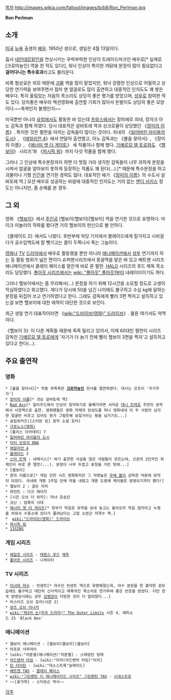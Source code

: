 [[목차]]
http://images.wikia.com/fallout/images/b/b8/Ron_Perlman.jpg

'''Ron Perlman'''

== 소개 ==
[[미국]] [[뉴욕]] 출생의 [[배우]]. 1950년 생으로, 생일은 4월 13일이다.

흡사 [[네안데르탈인]]을 연상시키는 우락부락한 인상이 트레이드마크인 배우로[* 실제로 [크로마뇽인] 역을 한 적도 있다!], 워낙 인상이 특이한 까닭에 분장이 많이 필요없다고 '''걸어다니는 특수효과'''라고도 불리운다.

비록 험상궂은 외모 때문에 [[괴물]] 역을 많이 맡았지만, 워낙 강렬한 인상으로 어필하고 상당한 연기력을 보여주면서 점차 맨 얼굴로도 많이 출연하고 대중적인 인지도도 꽤 쌓은 배우다. 특히 울림있는 저음의 목소리도 상당히 좋은 평가를 받았으며, [[성우]]로 참여한 적도 있다. 덩치좋은 배우라 액션영화에 출연할 기회가 많아서 돈벌이도 상당히 좋은 모양이다.~~축복인지 불행인지~~

미국뿐만 아니라 [[유럽]]에서도 활동한 바 있는데 [[프랑스]]에서는 장피에르 죄네, 장자크 아노 감독과 함께 하였다. 당시 대표작은 살바토레 역과 싱크로율이 상당했던 《[[장미의 이름]]》. 특이한 것은 펄먼을 아끼는 감독들이 많다는 것이다. 죄네의 《[[잃어버린 아이들의 도시]]》, 《[[에일리언 4]]》에서 연달아 출연했고, 아노 감독과는 《불을 찾아서》, 《장미의 이름》, 《[[에너미 앳 더 게이트]]》 세 작품이나 함께 했다. [[기예르모 델 토로]]와도 《[[헬보이]]》 시리즈'와 《[[퍼시픽 림]]》까지 다섯 작품을 함께 했다.

그러나 그 인상에 특수분장까지 하면 더 멋질 거라 생각한 감독들이 너무 과하게 분장을 시켜서 얼굴을 알아보지 못하게 등장하는 작품도 꽤 된다(...).[* 때문에 특수분장을 하고 괴물이나 기형 [[인간]]을 연기한 경력도 많다. 대표적인 예가 《[[장미의 이름]]》의 수도사 살바토레 역.] 모션 배우로 성공하는 바람에 대중적인 인지도는 거의 없는 [[앤디 서키스]] 정도는 아니지만, 좀 손해를 본 경우.

== 그 외 ==
영화 《[[헬보이]]》에서 [[주인공]] [헬보이(헬보이)|헬보이] 역을 연기한 것으로 유명하다. 마이크 미뇰라의 작화를 봤다면 거의 헬보이의 현신으로 볼 만하다.

《블레이드 2》에서도 나왔다. 후반부에 악당 기지에서 블레이드에게 칼가지고 시비걸다가 공수입백도에 칼 뺏기고는 몸이 두쪽나서 죽는 그놈이다.

[[영화]]나 [[TV]] [[드라마]]에서 배우로 활동했을 뿐만 아니라 [[애니메이션]]에서 [[성우]] 연기까지 하는 등 활동 범위가 넓은 편이다.슈퍼맨시리즈에서 몽굴역을 맡은 바 있고 배트맨 시리즈 애니메이션에서 클레이 페이스를 맡은게 바로 론 펄먼. [[HALO]] 시리즈의 후드 제독 목소리도 담당했다. [[폴아웃 시리즈]]에서는 [[wiki: "폴아웃" 폴아웃1]]부터 내레이터이기도 하다.

그러나 헬보이에서는 좀 무리해서(...) 분장을 하기 위해 12시간을 소모할 정도로 고생이 막심하였다고 회고했다. 게다가 당시에 50을 넘긴 나이에도 불구하고 수십 kg에 달하는 분장을 뒤집어 쓰고 연기하였다고 한다. 그래도 감독에게 빨리 3편 찍자고 설득하고 있는걸 보면 헬보이에 대한 애착이 대단한 것으로 보인다.

최근 생얼 연기 대표작이라면 《[[wiki:"드라이브(영화)" 드라이브]]》. 물론 여기서도 악역이다.

《헬보이 3》이 다른 계획들 때문에 족족 밀리고 있어서, 이제 60대인 펄먼이 시리즈 감독인 [[기예르모 델 토로]]에게 '자기가 더 늙기 전에 빨리 헬보이 3편을 찍자'고 설득하고 있다고 한다(...).

== 주요 출연작 ==
=== 영화 ===
 * [불을 찾아서][* 작중 무뚝뚝한 '''[[크로마뇽인]]''' 전사를 열연하였다. 대사는 모조리 '우가우가']
 * [[장미의 이름]][* 괴승 살바토레 역]
 * [[Bad Ass]][* 헐리우드에서 인상이 험악하기로 둘째가라면 서러운 [[대니 트레호]] 주연의 본작에서 시장역으로 출연. 영화팬들은 영화 자체의 완성도를 떠나 영화내내 이 두 사람의 심각한 얼굴만 비추고 있어도 뭔가 그럴듯해 보일거라는 평을 남기기도...] 
 * 슬립워커즈([스티븐 킹] 원작 소설 호러)
 * [[크로노스(영화)]]
 * [폴리스 아카데미] 7
 * [[잃어버린 아이들의 도시]]
 * [[닥터 모로의 DNA]]
 * [[에일리언 4]]
 * [[블레이드]] 2
 * [[스타 트렉]] : 네메시스[* 여기 출연한 사실을 많은 사람들이 모르는데, 신존의 2인자인 외계인이 바로 론 펄먼(...). 분장이 너무 두껍고 표정을 가린 탓에...]
 * [헬보이]
 * 왕의 이름으로[* 게임 던전 시즈 영화화지만 그 악명높은 [[우베 볼]]이 감독한 덕분에 망작이 되었다. 국내에 개봉 1주일 만에 막을 내렸고 개봉 도중에 케이블로 방영되기까지 했다!]
 * 헬보이 2 : 골든 아미
 * 뮤턴트 : 다크 에이지
 * [시즌 오브 더 위치]: 마녀 호송단
 * 코난 : 암흑의 시대
 * [[에너미 앳 더 게이트]][* 정부가 독일로 유학을 보내 놓고는 돌아오자 독일 첩자라고 누명을 씌워서 수용소에 있다가 풀려났다는 고참 소련군 저격수 역.]
 *  [[wiki:"드라이브(영화)" 드라이브]]
 * [[퍼시픽 림]]
 * [[13SINS]]

=== 게임 시리즈 ===
 * [[헤일로 시리즈]] - [[테렌스 후드]] [[제독]]
 * [[폴아웃 시리즈]] - 나레이터

=== TV 시리즈 ===
 * [[미녀와 야수]] - 빈센트[* 야수인 빈센트 역으로 유명해졌는데, 야수 분장을 한 흉악한 겉모습에도 불구하고 대단히 신사적이고 매혹적인 목소리로 연기하여 좋은 반응을 얻었다. 다만 한국 방영당시에는 성우 [[김병관]]이 더빙한 것이 더 알려졌다...]
 * 마스터즈 오브 호러(시즌 2)
 * [[썬즈 오브 아나키]]
 * [[wiki:"제3의 눈(미국 드라마)" The Outer Limits]] 시즌 4, 에피소드 25 'Black Box'
=== 애니메이션 ===
 * 헬보이 애니메이션 - [헬보이(헬보이)|헬보이]
 * 아프로 사무라이
 * [wiki:"라푼젤(애니메이션)"라푼젤] - 스태빙턴 형제
 * [[어드벤처 타임]] - [wiki:"리치(어드벤처 타임)"리치]
 * [[틴 타이탄]] - [wiki:"데스스트록"슬레이드]
 * [[배트맨 TAS]] - [[클레이 페이스]]
 * [[wiki:"그린랜턴 디 애니메이티드 시리즈" 그린랜턴 TAS]] - [[시네스트로]]
 * ~~[꽃가족] - 스티븐슨 박사~~
[[각주]]
